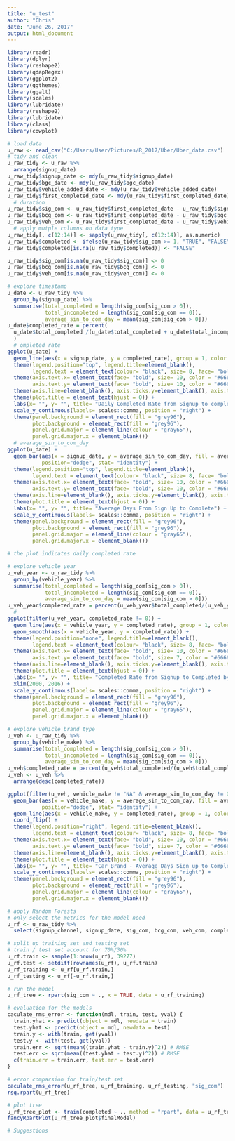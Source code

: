 ---
title: "u_test"
author: "Chris"
date: "June 26, 2017"
output: html_document
---

```{r, echo=FALSE, warning=FALSE, message=FALSE}
library(readr)
library(dplyr)
library(reshape2)
library(qdapRegex)
library(ggplot2)
library(ggthemes)
library(ggalt)
library(scales)
library(lubridate)
library(reshape2)
library(lubridate)
library(class)
library(cowplot)
```

```{r, echo=FALSE, warning=FALSE}
# load data
u_raw <- read_csv("C:/Users/User/Pictures/R_2017/Uber/Uber_data.csv")
# tidy and clean
u_raw_tidy <- u_raw %>%
  arrange(signup_date)
u_raw_tidy$signup_date <- mdy(u_raw_tidy$signup_date)
u_raw_tidy$bgc_date <- mdy(u_raw_tidy$bgc_date)
u_raw_tidy$vehicle_added_date <- mdy(u_raw_tidy$vehicle_added_date)
u_raw_tidy$first_completed_date <- mdy(u_raw_tidy$first_completed_date)
  # duration
u_raw_tidy$sig_com <- u_raw_tidy$first_completed_date - u_raw_tidy$signup_date
u_raw_tidy$bcg_com <- u_raw_tidy$first_completed_date - u_raw_tidy$bgc_date
u_raw_tidy$veh_com <- u_raw_tidy$first_completed_date - u_raw_tidy$vehicle_added_date
  # apply mutple columns on data type
u_raw_tidy[, c(12:14)] <- sapply(u_raw_tidy[, c(12:14)], as.numeric)
u_raw_tidy$completed <- ifelse(u_raw_tidy$sig_com >= 1, "TRUE", "FALSE")
u_raw_tidy$completed[is.na(u_raw_tidy$completed)] <- "FALSE"

u_raw_tidy$sig_com[is.na(u_raw_tidy$sig_com)] <- 0
u_raw_tidy$bcg_com[is.na(u_raw_tidy$bcg_com)] <- 0
u_raw_tidy$veh_com[is.na(u_raw_tidy$veh_com)] <- 0
```

```{r, echo=FALSE, warning=FALSE}
# explore timestamp
u_date <- u_raw_tidy %>%
  group_by(signup_date) %>%
  summarise(total_completed = length(sig_com[sig_com > 0]),
            total_incompleted = length(sig_com[sig_com == 0]),
            average_sin_to_com_day = mean(sig_com[sig_com > 0]))
u_date$completed_rate = percent(
  u_date$total_completed /(u_date$total_completed + u_date$total_incompleted)
  )
  # ompleted rate
ggplot(u_date) +
  geom_line(aes(x = signup_date, y = completed_rate), group = 1, color = "#1abc9c", size = 1) +
  theme(legend.position="top", legend.title=element_blank(),
        legend.text = element_text(colour= "black", size= 8, face= "bold")) +
  theme(axis.text.x= element_text(face= "bold", size= 10, color = "#666666"),
        axis.text.y= element_text(face= "bold", size= 10, color = "#666666")) +
  theme(axis.line=element_blank(), axis.ticks.y=element_blank(), axis.title=element_blank()) +
  theme(plot.title = element_text(hjust = 0)) +  
  labs(x= "", y= "", title= "Daily Completed Rate from Signup to completed") +
  scale_y_continuous(labels= scales::comma, position = "right") +
  theme(panel.background = element_rect(fill = "grey96"),
        plot.background = element_rect(fill = "grey96"),        
        panel.grid.major = element_line(colour = "gray65"),
        panel.grid.major.x = element_blank())
  # average_sin_to_com_day
ggplot(u_date) +  
  geom_bar(aes(x = signup_date, y = average_sin_to_com_day, fill = average_sin_to_com_day),
           position="dodge", stat= "identity") +
  theme(legend.position="top", legend.title=element_blank(),
        legend.text = element_text(colour= "black", size= 8, face= "bold")) +
  theme(axis.text.x= element_text(face= "bold", size= 10, color = "#666666"),
        axis.text.y= element_text(face= "bold", size= 10, color = "#666666")) +
  theme(axis.line=element_blank(), axis.ticks.y=element_blank(), axis.title=element_blank()) +
  theme(plot.title = element_text(hjust = 0)) +  
  labs(x= "", y= "", title= "Average Days From Sign Up to Complete") +
  scale_y_continuous(labels= scales::comma, position = "right") +
  theme(panel.background = element_rect(fill = "grey96"),
        plot.background = element_rect(fill = "grey96"),        
        panel.grid.major = element_line(colour = "gray65"),
        panel.grid.major.x = element_blank())

# the plot indicates daily completed rate 
```

```{r, echo=FALSE, warning=FALSE}
# explore vehicle year
u_veh_year <- u_raw_tidy %>%
  group_by(vehicle_year) %>%
  summarise(total_completed = length(sig_com[sig_com > 0]),
            total_incompleted = length(sig_com[sig_com == 0]),
            average_sin_to_com_day = mean(sig_com[sig_com > 0]))
u_veh_year$completed_rate = percent(u_veh_year$total_completed/(u_veh_year$total_completed + u_veh_year$total_incompleted))
  # 
ggplot(filter(u_veh_year, completed_rate != 0)) +
  geom_line(aes(x = vehicle_year, y = completed_rate), group = 1, color = "#6e8196", size = 1) +
  geom_smooth(aes(x = vehicle_year, y = completed_rate)) +
  theme(legend.position="none", legend.title=element_blank(),
        legend.text = element_text(colour= "black", size= 8, face= "bold")) +
  theme(axis.text.x= element_text(face= "bold", size= 10, color = "#666666"),
        axis.text.y= element_text(face= "bold", size= 7, color = "#666666")) +
  theme(axis.line=element_blank(), axis.ticks.y=element_blank(), axis.title=element_blank()) +
  theme(plot.title = element_text(hjust = 0)) +  
  labs(x= "", y= "", title= "Completed Rate from Signup to Completed by Vehicle Year") +
  xlim(2000, 2016) +
  scale_y_continuous(labels= scales::comma, position = "right") +
  theme(panel.background = element_rect(fill = "grey96"),
        plot.background = element_rect(fill = "grey96"),        
        panel.grid.major = element_line(colour = "gray65"),
        panel.grid.major.x = element_blank())
```

```{r, echo=FALSE, warning=FALSE}
# explore vehicle brand type
u_veh <- u_raw_tidy %>%
  group_by(vehicle_make) %>%
  summarise(total_completed = length(sig_com[sig_com > 0]),
            total_incompleted = length(sig_com[sig_com == 0]),
            average_sin_to_com_day = mean(sig_com[sig_com > 0]))
u_veh$completed_rate = percent(u_veh$total_completed/(u_veh$total_completed + u_veh$total_incompleted))
u_veh <- u_veh %>%
  arrange(desc(completed_rate))

ggplot(filter(u_veh, vehicle_make != "NA" & average_sin_to_com_day != 0)) +
  geom_bar(aes(x = vehicle_make, y = average_sin_to_com_day, fill = average_sin_to_com_day),
           position="dodge", stat= "identity") +
  geom_line(aes(x = vehicle_make, y = completed_rate), group = 1, color = "#1abc9c", size = 1) +
  coord_flip() +
  theme(legend.position="right", legend.title=element_blank(),
        legend.text = element_text(colour= "black", size= 8, face= "bold")) +
  theme(axis.text.x= element_text(face= "bold", size= 10, color = "#666666"),
        axis.text.y= element_text(face= "bold", size= 7, color = "#666666")) +
  theme(axis.line=element_blank(), axis.ticks.y=element_blank(), axis.title=element_blank()) +
  theme(plot.title = element_text(hjust = 0)) +  
  labs(x= "", y= "", title= "Car Brand - Average Days Sign up to Complete / Completed Rate") +
  scale_y_continuous(labels= scales::comma, position = "right") +
  theme(panel.background = element_rect(fill = "grey96"),
        plot.background = element_rect(fill = "grey96"),        
        panel.grid.major = element_line(colour = "gray65"),
        panel.grid.major.x = element_blank())
```

```{r, echo=FALSE, warning=FALSE}
# apply Random Forests
# only select the metrics for the model need
u_rf <- u_raw_tidy %>%
  select(signup_channel, signup_date, sig_com, bcg_com, veh_com, completed)

# split up training set and testing set
# train / test set account for 70%/30%
u_rf.train <- sample(1:nrow(u_rf), 39277)
u_rf.test <- setdiff(rownames(u_rf), u_rf.train)
u_rf_training <- u_rf[u_rf.train,] 
u_rf_testing <- u_rf[-u_rf.train,]

# run the model
u_rf_tree <- rpart(sig_com ~ ., x = TRUE, data = u_rf_training)

# evaluation for the models
caculate_rms_error <- function(mdl, train, test, yval) {
  train.yhat <- predict(object = mdl, newdata = train)
  test.yhat <- predict(object = mdl, newdata = test)
  train.y <- with(train, get(yval))
  test.y <- with(test, get(yval))
  train.err <- sqrt(mean((train.yhat - train.y)^2)) # RMSE
  test.err <- sqrt(mean((test.yhat - test.y)^2)) # RMSE
  c(train.err = train.err, test.err = test.err)
}

# error comparsion for train/test set
caculate_rms_error(u_rf_tree, u_rf_training, u_rf_testing, "sig_com")
rsq.rpart(u_rf_tree)

# plot tree
u_rf_tree_plot <- train(completed ~ ., method = "rpart", data = u_rf_training)
fancyRpartPlot(u_rf_tree_plot$finalModel)
```

```{r}
# Suggestions


```









